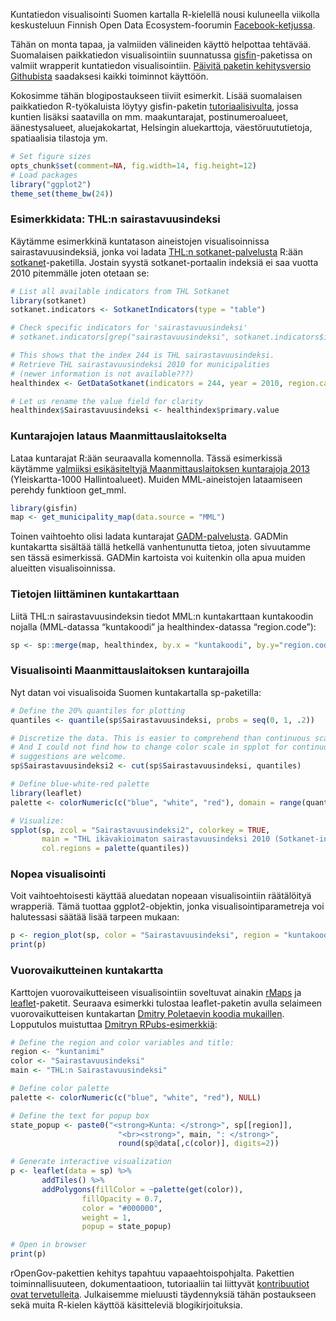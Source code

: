 

Kuntatiedon visualisointi Suomen kartalla R-kielellä nousi kuluneella viikolla keskusteluun Finnish Open Data Ecosystem-foorumin [Facebook-ketjussa](https://www.facebook.com/groups/fi.okfn/permalink/10153486329250628/).

Tähän on monta tapaa, ja valmiiden välineiden käyttö helpottaa tehtävää. Suomalaisen paikkatiedon visualisointiin suunnatussa [gisfin](https://github.com/rOpenGov/gisfin)-paketissa on valmiit wrapperit kuntatiedon visualisointiin. [Päivitä paketin kehitysversio Githubista](https://github.com/rOpenGov/gisfin/blob/master/vignettes/gisfin_tutorial.md) saadaksesi kaikki toiminnot käyttöön.

Kokosimme tähän blogipostaukseen tiiviit esimerkit. Lisää suomalaisen paikkatiedon R-työkaluista löytyy gisfin-paketin [tutoriaalisivulta](https://github.com/rOpenGov/gisfin/blob/master/vignettes/gisfin_tutorial.md), jossa kuntien lisäksi saatavilla on mm. maakuntarajat, postinumeroalueet, äänestysalueet, aluejakokartat, Helsingin aluekarttoja, väestöruututietoja, spatiaalisia tilastoja ym. 


```r
# Set figure sizes
opts_chunk$set(comment=NA, fig.width=14, fig.height=12)
# Load packages
library("ggplot2")
theme_set(theme_bw(24))
```

### Esimerkkidata: THL:n sairastavuusindeksi

Käytämme esimerkkinä kuntatason aineistojen visualisoinnissa
sairastavuusindeksiä, jonka voi ladata [THL:n
sotkanet-palvelusta](http://www.sotkanet.fi/sotkanet/fi/index) R:ään
[sotkanet](https://github.com/rOpenGov/sotkanet)-paketilla. Jostain syystä sotkanet-portaalin indeksiä ei saa vuotta 2010 pitemmälle joten otetaan se:

```r
# List all available indicators from THL Sotkanet
library(sotkanet) 
sotkanet.indicators <- SotkanetIndicators(type = "table")

# Check specific indicators for 'sairastavuusindeksi'
# sotkanet.indicators[grep("sairastavuusindeksi", sotkanet.indicators$indicator.title.fi),]

# This shows that the index 244 is THL sairastavuusindeksi.
# Retrieve THL sairastavuusindeksi 2010 for municipalities
# (newer information is not available???)
healthindex <- GetDataSotkanet(indicators = 244, year = 2010, region.category = "KUNTA")

# Let us rename the value field for clarity
healthindex$Sairastavuusindeksi <- healthindex$primary.value
```


### Kuntarajojen lataus Maanmittauslaitokselta

Lataa kuntarajat R:ään seuraavalla komennolla. Tässä esimerkissä käytämme [valmiiksi esikäsiteltyjä Maanmittauslaitoksen kuntarajoja 2013](https://github.com/avoindata/mml) (Yleiskartta-1000 Hallintoalueet). Muiden MML-aineistojen lataamiseen perehdy funktioon get_mml.

```r
library(gisfin)
map <- get_municipality_map(data.source = "MML")
```

Toinen vaihtoehto olisi ladata kuntarajat [GADM-palvelusta](http://gadm.org/country). GADMin kuntakartta sisältää tällä hetkellä vanhentunutta tietoa, joten sivuutamme sen tässä esimerkissä. GADMin kartoista voi kuitenkin olla apua muiden alueitten visualisoinnissa.


### Tietojen liittäminen kuntakarttaan


Liitä THL:n sairastavuusindeksin tiedot MML:n kuntakarttaan
kuntakoodin nojalla (MML-datassa "kuntakoodi" ja healthindex-datassa
"region.code"):

```r
sp <- sp::merge(map, healthindex, by.x = "kuntakoodi", by.y="region.code")
```


### Visualisointi Maanmittauslaitoksen kuntarajoilla

Nyt datan voi visualisoida Suomen kuntakartalla sp-paketilla:

```r
# Define the 20% quantiles for plotting
quantiles <- quantile(sp$Sairastavuusindeksi, probs = seq(0, 1, .2))

# Discretize the data. This is easier to comprehend than continuous scale.
# And I could not find how to change color scale in spplot for continuous scale -
# suggestions are welcome.
sp$Sairastavuusindeksi2 <- cut(sp$Sairastavuusindeksi, quantiles)

# Define blue-white-red palette 
library(leaflet)
palette <- colorNumeric(c("blue", "white", "red"), domain = range(quantiles), na.color = "black")

# Visualize:
spplot(sp, zcol = "Sairastavuusindeksi2", colorkey = TRUE,
	   main = "THL ikävakioimaton sairastavuusindeksi 2010 (Sotkanet-indeksi 244)",
	   col.regions = palette(quantiles))
```


### Nopea visualisointi

Voit vaihtoehtoisesti käyttää aluedatan nopeaan visualisointiin räätälöityä wrapperiä. Tämä tuottaa ggplot2-objektin, jonka visualisointiparametreja voi halutessasi säätää lisää tarpeen mukaan:

```r
p <- region_plot(sp, color = "Sairastavuusindeksi", region = "kuntakoodi")
print(p)
```

### Vuorovaikutteinen kuntakartta

Karttojen vuorovaikutteiseen visualisointiin soveltuvat ainakin [rMaps](http://rmaps.github.io/) ja [leaflet](https://rstudio.github.io/leaflet/)-paketit. Seuraava esimerkki tulostaa leaflet-paketin avulla selaimeen vuorovaikutteisen kuntakartan [Dmitry Poletaevin koodia mukaillen](https://github.com/finKeva/DataKuntakartalle/blob/master/dataKuntakartalle.r). Lopputulos muistuttaa [Dmitryn RPubs-esimerkkiä](http://rpubs.com/welxo88/kela_tth_IvsIIsuhde):

```r
# Define the region and color variables and title:
region <- "kuntanimi"
color <- "Sairastavuusindeksi"
main <- "THL:n Sairastavuusindeksi"

# Define color palette
palette <- colorNumeric(c("blue", "white", "red"), NULL)

# Define the text for popup box
state_popup <- paste0("<strong>Kunta: </strong>", sp[[region]], 
                        "<br><strong>", main, ": </strong>", 
                        round(sp@data[,c(color)], digits=2))

# Generate interactive visualization
p <- leaflet(data = sp) %>%
       addTiles() %>% 
       addPolygons(fillColor = ~palette(get(color)), 
                fillOpacity = 0.7, 
                color = "#000000", 
                weight = 1,
                popup = state_popup)

# Open in browser
print(p)
```  


rOpenGov-pakettien kehitys tapahtuu vapaaehtoispohjalta. Pakettien toiminnallisuuteen, dokumentaatioon, tutoriaaliin tai liittyvät [kontribuutiot ovat tervetulleita](https://github.com/rOpenGov/gisfin). Julkaisemme mieluusti täydennyksiä tähän postaukseen sekä muita R-kielen käyttöä käsitteleviä blogikirjoituksia.

